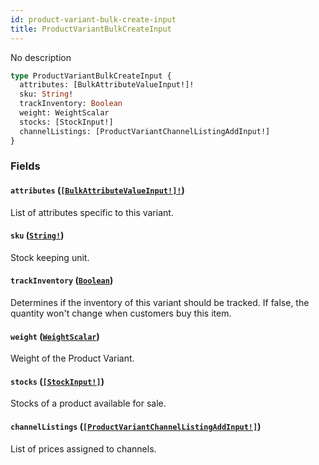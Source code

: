 ```yaml
---
id: product-variant-bulk-create-input
title: ProductVariantBulkCreateInput
---
```


No description

```graphql
type ProductVariantBulkCreateInput {
  attributes: [BulkAttributeValueInput!]!
  sku: String!
  trackInventory: Boolean
  weight: WeightScalar
  stocks: [StockInput!]
  channelListings: [ProductVariantChannelListingAddInput!]
}
```

### Fields

#### `attributes` ([`[BulkAttributeValueInput!]!`](/docs/developer/api-reference/inputs/bulk-attribute-value-input))

List of attributes specific to this variant.

#### `sku` ([`String!`](/docs/developer/api-reference/scalars/string))

Stock keeping unit.

#### `trackInventory` ([`Boolean`](/docs/developer/api-reference/scalars/boolean))

Determines if the inventory of this variant should be tracked. If false, the quantity won't change when customers buy this item.

#### `weight` ([`WeightScalar`](/docs/developer/api-reference/scalars/weight-scalar))

Weight of the Product Variant.

#### `stocks` ([`[StockInput!]`](/docs/developer/api-reference/inputs/stock-input))

Stocks of a product available for sale.

#### `channelListings` ([`[ProductVariantChannelListingAddInput!]`](/docs/developer/api-reference/inputs/product-variant-channel-listing-add-input))

List of prices assigned to channels.
